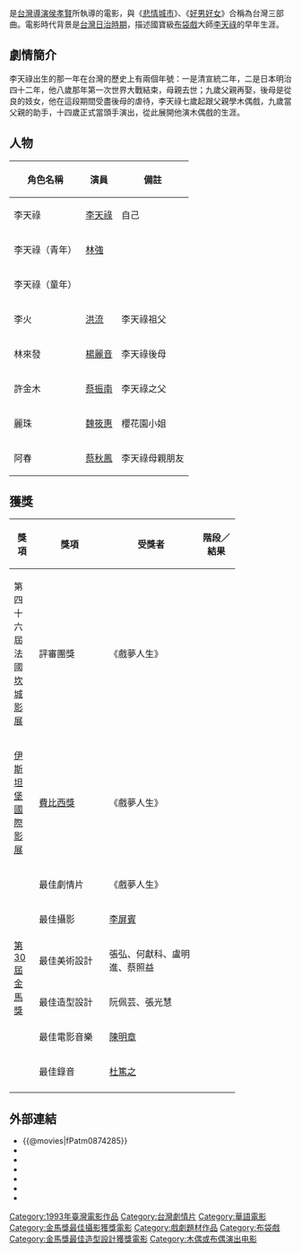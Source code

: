 {{Infobox Film
| name  = 戲夢人生
| original_name = ''{{lang|en|The Puppetmaster}}''
| image = The Puppetmaster.jpg 
| caption = 
| director = [[侯孝賢|侯孝賢]] 
| producer = [[廖慶松|廖慶松]]
| producer_2 = 張華福、邱復生、張華坤
| writer   = [[朱天文|朱天文]]、[[吳念真|吳念真]]
| starring = [[李天祿|李天祿]]、[[林強_(1964年)|林強]]
| music   = [[陳明章|陳明章]]
| cinematography = [[李屏賓|李屏賓]] 
| editing = [[廖慶松|廖慶松]] 
| studio = 歡樂無線有限公司<br>[[年代國際|年代國際股份有限公司]]
| distributor = 歡樂無線有限公司
| released ={{FRA}}[[坎城影展|坎城影展]]：{{film date|1993|5|24}}<br>{{FRA}}：{{film date|1993|12|8}}<br>{{JPN}}：{{film date|1993|12|11}}<br>{{NET}}：{{start date|1994|4|21}}<br>{{UK}}：{{start date|1994|5|13}}<br>{{BHKG}}：{{start date|1994|5|19}}
| runtime = 142 分
| country = {{TW}}
| language = [[華語|華語]]、[[閩南語|閩南語]]、[[日語|日語]]
| budget = 
| gross = HK $111,961.00
| amg_id = 179438
| imdb_id = tt0107157
}}

{{engname|《戲夢人生》|''The Puppetmaster''}}是[[台灣|台灣]][[導演|導演]][[侯孝賢|侯孝賢]]所執導的電影，與《[[悲情城市|悲情城市]]》、《[[好男好女|好男好女]]》合稱為台灣三部曲。電影時代背景是[[台灣日治時期|台灣日治時期]]，描述國寶級[[布袋戲|布袋戲]]大師[[李天祿|李天祿]]的早年生涯。

==劇情簡介==
李天祿出生的那一年在台灣的歷史上有兩個年號：一是清宣統二年，二是日本明治四十二年，他八歲那年第一次世界大戰結束，母親去世；九歲父親再娶，後母是從良的妓女，他在這段期間受盡後母的虐待，李天祿七歲起跟父親學木偶戲，九歲當父親的助手，十四歲正式當頭手演出，從此展開他演木偶戲的生涯。

==人物==
{| class="wikitable" 
|- 
! 角色名稱 || 演員 || 備註
|- 
| 李天祿 || [[李天祿|李天祿]] || 自己
|- 
| 李天祿（青年） || [[林強_(1964年)|林強]] ||
|- 
| 李天祿（童年） ||  ||
|- 
| 李火 || [[洪流|洪流]] || 李天祿祖父
|- 
| 林來發 || [[楊麗音|楊麗音]] || 李天祿後母
|- 
| 許金木 || [[蔡振南|蔡振南]] || 李天祿之父
|- 
| 麗珠 || [[魏筱惠|魏筱惠]] || 櫻花園小姐
|- 
| 阿春 || [[蔡秋鳳|蔡秋鳳]] || 李天祿母親朋友 
|}

==獲獎==
{| class="wikitable" width="80%"
|-align=center
! width="10%"|獎項
! width="28%"|獎項
! width=<!保留調整空間"25%">|受獎者
! width="15%"|階段／結果
|- 
| 第四十六屆法國[[坎城影展|坎城影展]]
| 評審團獎
| 《戲夢人生》
| {{won}}
|-
| [[伊斯坦堡國際影展|伊斯坦堡國際影展]]
| [[費比西獎|費比西獎]]
| 《戲夢人生》
| {{won}}
|-
| rowspan="6"|[[第30屆金馬獎|第30屆金馬獎]]
| 最佳劇情片
| 《戲夢人生》
| {{nom}}
|- 
| 最佳攝影
| [[李屏賓|李屏賓]]
| {{won}}
|- 
| 最佳美術設計
| 張弘、何獻科、盧明進、蔡照益
| {{nom}}
|- 
| 最佳造型設計
| 阮佩芸、張光慧
| {{won}}
|- 
| 最佳電影音樂
| [[陳明章|陳明章]]
| {{nom}}
|- 
| 最佳錄音
| [[杜篤之|杜篤之]]
| {{won}}
|- 
|}

==外部連結==
*{{@movies|fPatm0874285}}
*{{hkmdb title|7839}}
*{{Mtime|13612}}
*{{douban}}
*{{rotten-tomatoes|hsimeng-jensheng-the-puppetmaster}}
*{{Amg movie|179438}}
*{{imdb title|0107157}}

{{侯孝賢電影作品}}
{{坎城影展評審團獎}}
{{最佳華語電影一百部}}
{{影史百大華語電影}}

[[Category:1993年臺灣電影作品|Category:1993年臺灣電影作品]]
[[Category:台灣劇情片|Category:台灣劇情片]]
[[Category:華語電影|Category:華語電影]]
[[Category:金馬獎最佳攝影獲獎電影|Category:金馬獎最佳攝影獲獎電影]]
[[Category:戲劇題材作品|Category:戲劇題材作品]]
[[Category:布袋戲|Category:布袋戲]]
[[Category:金馬獎最佳造型設計獲獎電影|Category:金馬獎最佳造型設計獲獎電影]]
[[Category:木偶或布偶演出电影|Category:木偶或布偶演出电影]]